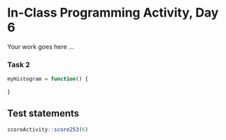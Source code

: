# In-Class Programming Activity, Day 6

Your work goes here ...


### Task 2

```r
myHistogram = function() {
  
}
```


## Test statements

```r
scoreActivity::score253(6)
```